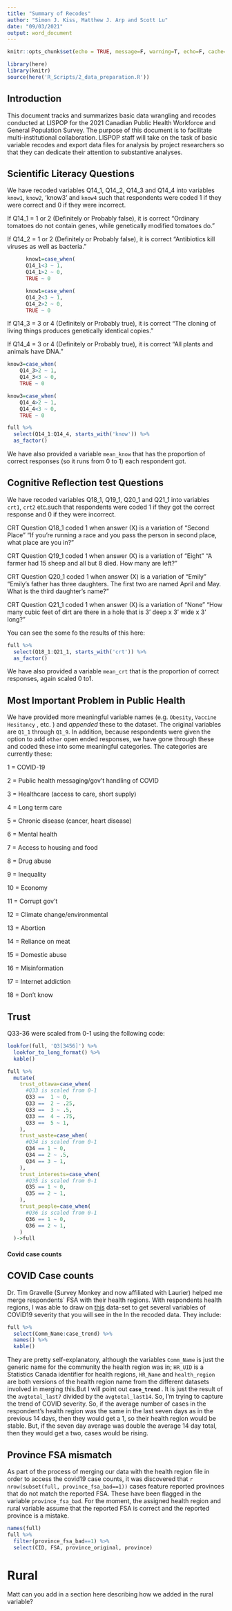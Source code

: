 ```yaml
---
title: "Summary of Recodes"
author: "Simon J. Kiss, Matthew J. Arp and Scott Lu"
date: "09/03/2021"
output: word_document
---
```


```r
knitr::opts_chunk$set(echo = TRUE, message=F, warning=T, echo=F, cache=T)

```


```r
library(here)
library(knitr)
source(here('R_Scripts/2_data_preparation.R'))
```

## Introduction

This document tracks and summarizes basic data wrangling and recodes conducted at LISPOP for the 2021 Canadian Public Health Workforce and General Population Survey. The purpose of this document is to facilitate multi-institutional collaboration. LISPOP staff will take on the task of basic variable recodes and export data files for analysis by project researchers so that they can dedicate their attention to substantive analyses. 

## Scientific Literacy Questions

We have recoded variables Q14_1, Q14_2, Q14_3 and Q14_4 into variables `know1`, `know2`, 'know3' and `know4` such that respondents were coded 1 if they were correct and 0 if they were incorrect. 

If Q14_1 = 1 or 2 (Definitely or Probably false), it is correct
"Ordinary tomatoes do not contain genes, while genetically modified tomatoes do."


If Q14_2 = 1 or 2 (Definitely or Probably false), it is correct
"Antibiotics kill viruses as well as bacteria."

```r
      know1=case_when(
      Q14_1<3 ~ 1,
      Q14_1>2 ~ 0,
      TRUE ~ 0

```
```r
      know1=case_when(
      Q14_2<3 ~ 1,
      Q14_2>2 ~ 0,
      TRUE ~ 0

```

If Q14_3 = 3 or 4 (Definitely or Probably true), it is correct
"The cloning of living things produces genetically identical copies."

If Q14_4 = 3 or 4 (Definitely or Probably true), it is correct
"All plants and animals have DNA."


```r
know3=case_when(
    Q14_3>2 ~ 1,
    Q14_3<3 ~ 0,
    TRUE ~ 0

```
```r
know3=case_when(
    Q14_4>2 ~ 1,
    Q14_4<3 ~ 0,
    TRUE ~ 0

```


```r

full %>% 
  select(Q14_1:Q14_4, starts_with('know')) %>% 
  as_factor() 
```

We have also provided a variable `mean_know` that has the proportion of correct responses (so it runs from 0 to 1) each respondent got. 

## Cognitive Reflection test Questions 
We have recoded variables Q18_1, Q19_1, Q20_1 and Q21_1 into variables `crt1`, `crt2` etc.such that respondents were coded 1 if they got the correct response and 0 if they were incorrect. 

CRT Question Q18_1 coded 1 when answer (X) is a variation of "Second Place"
"If you’re running a race and you pass the person in second place, what place are you in?"

CRT Question Q19_1 coded 1 when answer (X) is a variation of "Eight"
"A farmer had 15 sheep and all but 8 died. How many are left?"

CRT Question Q20_1 coded 1 when answer (X) is a variation of "Emily"
"Emily’s father has three daughters. The first two are named April and May. What is the third daughter’s name?"

CRT Question Q21_1 coded 1 when answer (X) is a variation of "None"
"How many cubic feet of dirt are there in a hole that is 3’ deep x 3’ wide x 3’ long?"

You can see the some fo the results of this here:

```r
full %>% 
  select(Q18_1:Q21_1, starts_with('crt')) %>% 
  as_factor() 
```

We have also provided a variable `mean_crt` that is the proportion of correct responses, again scaled 0 to1.


## Most Important Problem in Public Health 
We have provided more meaningful variable names (e.g. `Obesity`, `Vaccine Hesitancy` , etc. ) and *appended* these to the dataset. The original variables are `Q1_1` through `Q1_9`. In addition, because respondents were given the option to add `other` open ended responses, we have gone through these and coded these into some meaningful categories. The categories are currently these: 

1 = COVID-19

2 = Public health messaging/gov't handling of COVID

3 = Healthcare (access to care, short supply)

4 = Long term care

5 = Chronic disease (cancer, heart disease)

6 = Mental health

7 = Access to housing and food

8 = Drug abuse

9 = Inequality

10 = Economy

11 = Corrupt gov't

12 = Climate change/environmental

13 = Abortion

14 = Reliance on meat

15 = Domestic abuse

16 = Misinformation

17 = Internet addiction

18 = Don't know

## Trust

Q33-36 were scaled from 0-1 using the following code:

```r
lookfor(full, 'Q3[3456]') %>% 
  lookfor_to_long_format() %>% 
  kable()

```

```r
full %>%
  mutate(
    trust_ottawa=case_when(
      #Q33 is scaled from 0-1
      Q33 ==  1 ~ 0,
      Q33 ==  2 ~ .25,
      Q33 ==  3 ~ .5,
      Q33 ==  4 ~ .75,
      Q33 ==  5 ~ 1,
    ),
    trust_waste=case_when(
      #Q34 is scaled from 0-1
      Q34 == 1 ~ 0,
      Q34 == 2 ~ .5,
      Q34 == 3 ~ 1,
    ),
    trust_interests=case_when(
      #Q35 is scaled from 0-1
      Q35 == 1 ~ 0,
      Q35 == 2 ~ 1,
    ),
    trust_people=case_when(
      #Q36 is scaled from 0-1
      Q36 == 1 ~ 0,
      Q36 == 2 ~ 1,
    )
  )->full
```

#### Covid case counts
## COVID Case counts

Dr. Tim Gravelle (Survey Monkey and now affiliated with Laurier) helped me merge respondents` FSA with their health regions. With respondents health regions, I was able to draw on [this](https://github.com/ccodwg/Covid19CanadaData) data-set to get several variables of COVID19 severity that you will see in the In the recoded data. They include: 
    
```r
full %>% 
  select(Comm_Name:case_trend) %>% 
  names() %>% 
  kable()
```

They are pretty self-explanatory, although the variables `Comm_Name` is just the generic name for the community the health region was in; `HR_UID` is a Statistics Canada identifier for health regions, `HR_Name` and `health_region` are both versions of the health region name from the different datasets involved in merging this.But I will point out **`case_trend` **. It is just the result of the `avgtotal_last7` divided by the `avgtotal_last14`. So, I'm trying to capture the trend of COVID severity. So, if the average number of cases in the respondent's health region was the same in the last seven days as in the previous 14 days, then they would get a 1, so their health region would be stable. But, if the seven day average was double the average 14 day total, then they would get a two, cases would be rising. 

## Province FSA mismatch

As part of the process of merging our data with the health region file in order to access the covid19 case counts, it was discovered that 
`r nrow(subset(full, province_fsa_bad==1))`  cases feature reported provinces that do not match the reported FSA. These have been flagged in the variable `province_fsa_bad`. For the moment, the assigned health region and rural variable assume that the reported FSA is correct and the reported province is a mistake. 

```r
names(full)
full %>% 
  filter(province_fsa_bad==1) %>% 
  select(CID, FSA, province_original, province)
```

# Rural
Matt can you add in a section here describing how we added in the rural variable?
